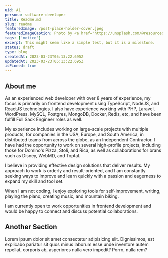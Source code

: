 ```yaml
---
uid: A1
persona: software-developer
title: Readme.md
slug: readme
featuredImage: /post-place-holder-cover.jpeg
featuredImageCaption: Photo by <a href="https://unsplash.com/@resourcedatabase?utm_source=unsplash&utm_medium=referral&utm_content=creditCopyText">Resource Database</a> on <a href="https://unsplash.com/photos/9CyKnLrDWgM?utm_source=unsplash&utm_medium=referral&utm_content=creditCopyText">Unsplash</a>
tags: ['notice']
excerpt: This might seem like a simple test, but it is a milestone.
status: draft
type: blog
createdAt: 2023-03-23T05:13:22.695Z
updatedAt: 2023-03-23T05:13:22.695Z
isPinned: true
---
```


## About me

As an experienced web developer with over 8 years of experience, my focus is primarily on frontend development using TypeScript, NodeJS, and ReactJS technologies. I also have  experience working with PHP, Laravel, WordPress, MySQL, Postgres, MongoDB, Docker, Redis, etc, and have been fulfill Full Sack Engineer roles as well.

My experience includes working on large-scale projects with multiple products, for companies in the USA, Europe, and South America, in distributed teams from across the globe, as an Independent Contractor.  I have had the opportunity to work on several high-profile projects, including those for Domino's Pizza, Stoli, and Rica, as well as collaborations for brans such as Disney, WebMD, and Toptal.

I believe in providing effective design solutions that deliver results. My approach to work is orderly and result-oriented, and I am constantly seeking ways to improve and learn quickly with a passion and eagerness to expand my skill and tool set.

When I am not coding, I enjoy exploring tools for self-improvement, writing, playing the piano, creating music, and mountain biking.

I am currently open to work opportunities in frontend development and would be happy to connect and discuss potential collaborations.

## Another Section

Lorem ipsum dolor sit amet consectetur adipisicing elit. Dignissimos, est explicabo pariatur sit quos minus laborum esse unde inventore autem repellat, corporis ab, asperiores nulla vero impedit? Porro, nulla rem?